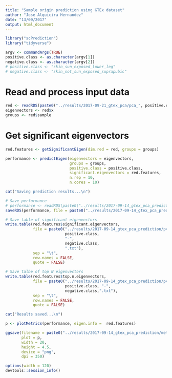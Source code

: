 ```yaml
---
title: "Sample origin prediction using GTEx dataset"
author: "Jose Alquicira Hernandez"
date: "13/09/2017"
output: html_document
---
```


```r
library("scPrediction")
library("tidyverse")
```

```r
argv <- commandArgs(TRUE)
positive.class <- as.character(argv[1])
negative.class <- as.character(argv[2])
# positive.class <- "skin_sun_exposed_lower_leg"
# negative.class <- "skin_not_sun_exposed_suprapubic"
```


# Read and process input data

```r
red <- readRDS(paste0("../results/2017-09-21_gtex_pca/pca_", positive.class, "_vs_", negative.class, ".RDS"))
eigenvectors <- red$x
groups <- red$sample
```

# Get significant eigenvectors

```r
red.features <- getSignificantEigen(dim.red = red, groups = groups)
```

```r
performance <- predictEigen(eigenvectors = eigenvectors,
                            groups = groups,
                            positive.class = positive.class,
                            significant.eigenvectors = red.features, 
                            n.rep = 10,
                            n.cores = 10)
```



```r
cat("Saving prediction results...\n")

# Save performance
# performance <- readRDS(paste0("../results/2017-09-14_gtex_pca_prediction/performance_cluster", positive.class, "-", negative.class, ".RDS"))
saveRDS(performance, file = paste0("../results/2017-09-14_gtex_pca_prediction/performance_cluster", positive.class, "-", negative.class, ".RDS"))

# Save table of significant eigenvectors
write.table(red.features$significant.eigenvectors, 
            file = paste0("../results/2017-09-14_gtex_pca_prediction/pvals_significant-cluster_",
                          positive.class,
                          "-",
                          negative.class,
                          ".txt"),
            sep = "\t",
            row.names = FALSE,
            quote = FALSE)

# Save talbe of top N eigenvectors
write.table(red.features$top.n.eigenvectors,
            file = paste0("../results/2017-09-14_gtex_pca_prediction/pvals_all-cluster_",
                          positive.class, "-",
                          negative.class,".txt"),
            sep = "\t",
            row.names = FALSE,
            quote = FALSE)

cat("Results saved...\n")
```

```r
p <- plotMetrics(performance, eigen.info =  red.features)
```



```r
ggsave(filename = paste0("../results/2017-09-14_gtex_pca_prediction/metrics_cluster_", positive.class, "-", negative.class,".png"),
       plot = p,
       width = 20,
       height = 4.5,
       device = "png",
       dpi = 350)
```


```r
options(width = 120)
devtools::session_info()
```


